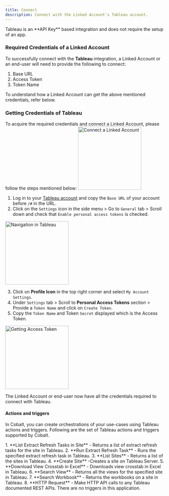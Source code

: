 ```yaml
---
title: Connect
description: Connect with the Linked Account's Tableau account.
---
```

<Note>
Tableau is an **API Key** based integration and does not require the setup of an app.
</Note>

### Required Credentials of a Linked Account

To successfully connect with the **Tableau** integration, a Linked Account or an end-user will need to provide the following to connect:

1. Base URL
2. Access Token
3. Token Name

<Info>
To understand how a Linked Account can get the above mentioned credentials, refer below.
</Info>


### Getting Credentials of Tableau

To acquire the required credentials and connect a Linked Account, please follow the steps mentioned below:
<img height="200" src="/images/Tableau/tableau_config.png" alt="Connect a Linked Account"/>

1. Log in to your [Tableau account](https://identity.idp.tableau.com/login) and copy the `Base URL` of your account before `/#` in the URL.
2. Click on the `Settings` icon in the side menu > Go to `General` tab > Scroll down and check that `Enable personal access tokens` is checked.
<img height="200" src="/images/Tableau/tableau_navigation.png" alt="Navigation in Tableau"/>

3. Click on **Profile Icon** in the top right corner and select `My Account Settings`.
4. Under `Settings` tab > Scroll to **Personal Access Tokens** section > Provide a `Token Name` and click on `Create Token`.
5. Copy the `Token Name` and Token `Secret` displayed which is the Access Token.
<img height="200" src="/images/Tableau/tableau_credentials.png" alt="Getting Access Token"/>

The Linked Account or end-user now have all the credentials required to connect with Tableau.

#### Actions and triggers
In Cobalt, you can create orchestrations of your use-cases using Tableau actions and triggers. Following are the set of Tableau actions and triggers
supported by Cobalt.

<Tabs>
  <Tab title="Actions">
  <AccordionGroup>
  <Accordion title="Refresh Tasks">
     1. **List Extract Refresh Tasks in Site** - Returns a list of extract refresh tasks for the site in Tableau.
     2. **Run Extract Refresh Task** - Runs the specified extract refresh task in Tableau.
    </Accordion>
    <Accordion title="Sites">
     3. **List Sites** - Returns a list of the sites in Tableau.
     4. **Create Site** -Creates a site on Tableau Server.
     </Accordion>
    <Accordion title="View">
     5. **Download View Crosstab in Excel** - Downloads view crosstab in Excel in Tableau.
     6. **Search View** - Returns all the views for the specified site in Tableau.
    </Accordion>
    <Accordion title="Workbook">
     7. **Search Workbook** - Returns the workbooks on a site in Tableau.
    </Accordion>
    <Accordion title="Others">
     8. **HTTP Request** - Make HTTP API calls to any Tableau documented REST APIs.
  </Accordion>
  </AccordionGroup>
  </Tab>

  <Tab title="Triggers">
    There are no triggers in this application.
  </Tab>
</Tabs>
